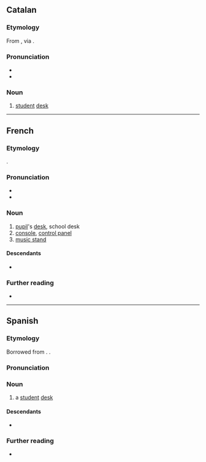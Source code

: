 ==Catalan==

===Etymology===
From {{der|ca|fr|pupitre}}, via {{bor|ca|es|pupitre}}.

===Pronunciation===
* {{ca-IPA}}
* {{rhymes|ca|itɾe|s=3}}

===Noun===
{{ca-noun|m}}

# [[student]] [[desk]]

----

==French==

===Etymology===
{{slbor|fr|la|pulpitum}}.

===Pronunciation===
* {{fr-IPA}}
* {{audio|fr|Fr-pupitre.ogg|audio}}

===Noun===
{{fr-noun|m}}

# [[pupil]]'s [[desk]], school desk
# [[console]], [[control panel]]
# [[music stand]]

====Descendants====
* {{desctree|es|pupitre|bor=1}}

===Further reading===
* {{R:TLFi}}

{{C|fr|Furniture}}

----

==Spanish==

===Etymology===
Borrowed from {{bor|es|fr|pupitre}}. {{doublet|es|púlpito}}.

===Pronunciation===
{{es-IPA}}

===Noun===
{{es-noun|m}}

# a [[student]] [[desk]]

====Descendants====
* {{desc|ca|pupitre|bor=1}}

===Further reading===
* {{R:es:DRAE}}

{{C|es|Furniture}}